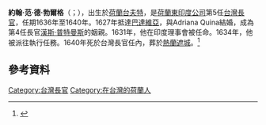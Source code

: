 {{expand|time=2017-02-09T07:16:09+00:00}}
{{Infobox officeholder
|honorific-prefix   = 
|name               = 約翰·范·德·勃爾格<br />Johan van der Burg
|honorific-suffix   = 
|image              = 
|imagesize          = 
|smallimage         = 
|caption            = 
|order              = 第5任
|office             = 台灣長官
|term_start         = 1636年
|term_end           = 1640年
|predecessor        = [[漢斯·普特曼斯|漢斯·普特曼斯]]
|successor          = [[保羅·特羅登紐斯|保羅·特羅登紐斯]]
|majority           = 
|birth_date   = 
|birth_place  = [[荷蘭|荷蘭]][[台夫特|台夫特]]
|death_date   = 1640年3月11日
|death_place  = [[荷屬福爾摩沙|荷屬福爾摩沙]]
|restingplace = 
|restingplacecoordinates = 
|birthname    = 
|nationality  = [[荷蘭人|荷蘭人]]
|party        = 
|otherparty   = 
|spouse       = 
|partner      = 
|relations    = 
|children     = 
|residence    = 
|alma_mater   = 
|occupation   = 
|profession   = 
|religion     = 
|signature    = 
}}
'''約翰·范·德·勃爾格'''（{{lang-nl|Johan van der Burg}}；{{bd|||1640年|3月11日|B}}），出生於[[荷蘭|荷蘭]][[台夫特|台夫特]]，是[[荷蘭東印度公司|荷蘭東印度公司]]第5任[[台灣長官|台灣長官]]，任期1636年至1640年。1627年抵達[[巴達維亞|巴達維亞]]，與Adriana Quina結婚，成為第4任長官[[漢斯·普特曼斯|漢斯·普特曼斯]]的姻親。1631年，他在印度理事會被任命。1634年，他被派往{{le|萬丹蘇丹|Banten Sultanate}}執行任務。1640年死於台灣長官任內，葬於[[熱蘭遮城|熱蘭遮城]]。<ref>{{cite book|title=Formosa under the Dutch: Described from Contemporary Records|url=https://archive.org/details/formosaunderdut00campgoog|author=[[William_Campbell|William Campbell]]|year=1903|page=[https://archive.org/details/formosaunderdut00campgoog/page/n206 184]}}</ref>

==參考資料==
{{reflist}}

{{s-start}}
{{s-off}}
{{succession box 
|before=[[漢斯·普特曼斯|漢斯·普特曼斯]] 
|title=[[File:VOC.svg|16px]] [[台灣長官|台灣長官]] 
|after=[[保羅·特羅登紐斯|保羅·特羅登紐斯]]
|years=1636年－1640年}}
{{s-end}}
{{臺灣統治者}}
{{Dutch Formosa}}

{{DEFAULTSORT:Burg, Johan van der}}
[[Category:台灣長官|Category:台灣長官]]
[[Category:在台灣的荷蘭人|Category:在台灣的荷蘭人]]